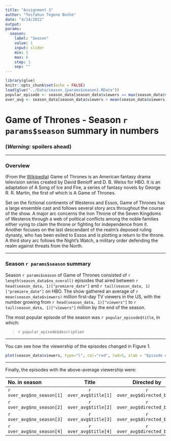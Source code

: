 ```yaml
---
title: "Assignment 3"
author: "Tesfahun Tegene Boshe"
date: "4/14/2022"
output: 
params:
  season:
    label: "Season"
    value: 1
    input: slider
    min: 1
    max: 6
    step: 1
    sep: ""  
---
```


```r
library(glue)
knitr::opts_chunk$set(echo = FALSE)
load(glue("../Data/season_{params$season}.RData"))
popular_episode <- season_data[season_data$viewers == max(season_data$viewers),]
over_avg <- season_data[season_data$viewers > mean(season_data$viewers),]
```

# Game of Thrones - Season `r params$season` summary in numbers

### __(*Warning:* spoilers ahead)__

***

### Overview

(From the [Wikipedia](https://en.wikipedia.org/wiki/Game_of_Thrones#Premise)) Game of Thrones is an American fantasy drama television series created by David Benioff and D. B. Weiss for HBO. It is an adaptation of A Song of Ice and Fire, a series of fantasy novels by George R. R. Martin, the first of which is A Game of Thrones.

Set on the fictional continents of Westeros and Essos, Game of Thrones has a large ensemble cast and follows several story arcs throughout the course of the show. A major arc concerns the Iron Throne of the Seven Kingdoms of Westeros through a web of political conflicts among the noble families either vying to claim the throne or fighting for independence from it. Another focuses on the last descendant of the realm's deposed ruling dynasty, who has been exiled to Essos and is plotting a return to the throne. A third story arc follows the Night's Watch, a military order defending the realm against threats from the North.

***

### Season `r params$season` summary

Season `r params$season` of Game of Thrones consisted of `r length(season_data$no_overall)` episodes that aired between `r head(season_data, 1)["premiere_date"]` and `r tail(season_data, 1)["premiere_date"]` on HBO. The show gathered an average of `r mean(season_data$viewers)` million first-day TV viewers in the US, with the number growing from `r head(season_data, 1)["viewers"]` to `r tail(season_data, 1)["viewers"]` million by the end of the season.

The most popular episode of the season was `r popular_episode$title`, in which:

> `r popular_episode$description`

***

You can see how the viewership of the episodes changed in Figure 1.

```r
plot(season_data$viewers, type="l", col="red", lwd=5, xlab = "Episode number", ylab = "1st day TV viewers in the US (millions)")
```

***

Finally, the episodes with the above-average viewership were:

| No. in season | Title  | Directed by  |
|:------        |:-----: |:------:      |
| `r over_avg$no_season[1]` | `r over_avg$title[1]`  | `r over_avg$directed_by[1]` |
| `r over_avg$no_season[2]` | `r over_avg$title[2]`  | `r over_avg$directed_by[2]` |
| `r over_avg$no_season[3]` | `r over_avg$title[3]`  | `r over_avg$directed_by[3]` |
| `r over_avg$no_season[4]` | `r over_avg$title[4]`  | `r over_avg$directed_by[4]` |
